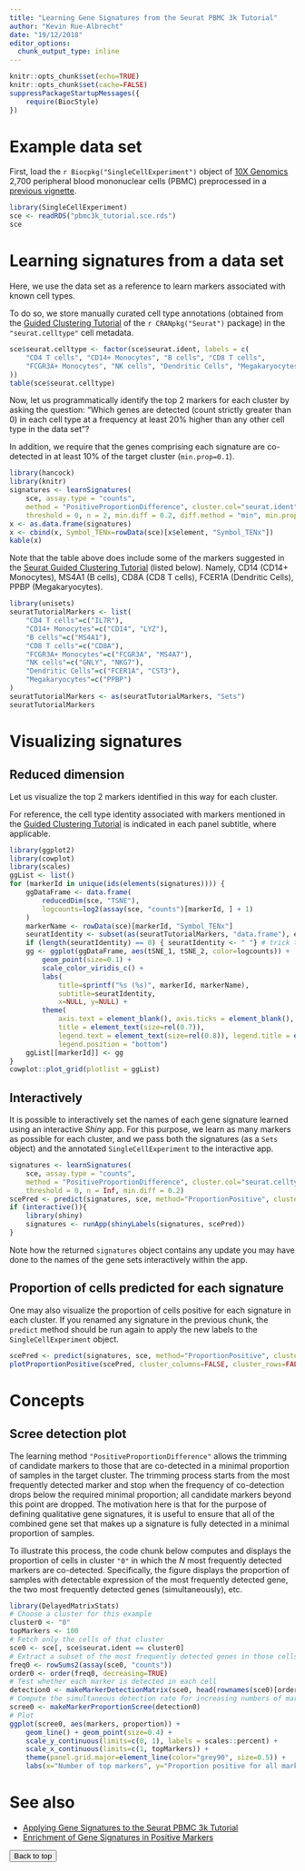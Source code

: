 ```yaml
---
title: "Learning Gene Signatures from the Seurat PBMC 3k Tutorial"
author: "Kevin Rue-Albrecht"
date: "19/12/2018"
editor_options: 
  chunk_output_type: inline
---
```


```r
knitr::opts_chunk$set(echo=TRUE)
knitr::opts_chunk$set(cache=FALSE)
suppressPackageStartupMessages({
    require(BiocStyle)
})
```

# Example data set

First, load the `r Biocpkg("SingleCellExperiment")` object of [10X Genomics](www.10xgenomics.com) 2,700 peripheral blood mononuclear cells (PBMC) preprocessed in a [previous vignette](0-Seurat_PBMC3k_tutorial_TENxPBMCData.html).

```r
library(SingleCellExperiment)
sce <- readRDS("pbmc3k_tutorial.sce.rds")
sce
```

# Learning signatures from a data set

Here, we use the data set as a reference to learn markers associated with known cell types.

To do so, we store manually curated cell type annotations (obtained from the [Guided Clustering Tutorial](https://satijalab.org/seurat/pbmc3k_tutorial_1_4.html) of the `r CRANpkg("Seurat")` package) in the `"seurat.celltype"` cell metadata.

```r
sce$seurat.celltype <- factor(sce$seurat.ident, labels = c(
    "CD4 T cells", "CD14+ Monocytes", "B cells", "CD8 T cells",
    "FCGR3A+ Monocytes", "NK cells", "Dendritic Cells", "Megakaryocytes"
))
table(sce$seurat.celltype)
```

Now, let us programmatically identify the top 2 markers for each cluster by asking the question:
"Which genes are detected (count strictly greater than 0) in each cell type at a frequency at least 20% higher than any other cell type in the data set"?

In addition, we require that the genes comprising each signature are co-detected in at least 10% of the target cluster (`min.prop=0.1`).

```r
library(hancock)
library(knitr)
signatures <- learnSignatures(
    sce, assay.type = "counts",
    method = "PositiveProportionDifference", cluster.col="seurat.ident",
    threshold = 0, n = 2, min.diff = 0.2, diff.method = "min", min.prop = 0.1)
x <- as.data.frame(signatures)
x <- cbind(x, Symbol_TENx=rowData(sce)[x$element, "Symbol_TENx"])
kable(x)
```

Note that the table above does include some of the markers suggested in the [Seurat Guided Clustering Tutorial](https://satijalab.org/seurat/pbmc3k_tutorial_1_4.html) (listed below).
Namely, CD14 (CD14+ Monocytes), MS4A1 (B cells), CD8A (CD8 T cells), FCER1A (Dendritic Cells), PPBP (Megakaryocytes).

```r
library(unisets)
seuratTutorialMarkers <- list(
    "CD4 T cells"=c("IL7R"),
    "CD14+ Monocytes"=c("CD14", "LYZ"),
    "B cells"=c("MS4A1"),
    "CD8 T cells"=c("CD8A"),
    "FCGR3A+ Monocytes"=c("FCGR3A", "MS4A7"),
    "NK cells"=c("GNLY", "NKG7"),
    "Dendritic Cells"=c("FCER1A", "CST3"),
    "Megakaryocytes"=c("PPBP")
)
seuratTutorialMarkers <- as(seuratTutorialMarkers, "Sets")
seuratTutorialMarkers
```

# Visualizing signatures

## Reduced dimension

Let us visualize the top 2 markers identified in this way for each cluster.

For reference, the cell type identity associated with markers mentioned in the [Guided Clustering Tutorial](https://satijalab.org/seurat/pbmc3k_tutorial_1_4.html) is indicated in each panel subtitle, where applicable. 

```r
library(ggplot2)
library(cowplot)
library(scales)
ggList <- list()
for (markerId in unique(ids(elements(signatures)))) {
    ggDataFrame <- data.frame(
        reducedDim(sce, "TSNE"),
        logcounts=log2(assay(sce, "counts")[markerId, ] + 1)
    )
    markerName <- rowData(sce)[markerId, "Symbol_TENx"]
    seuratIdentity <- subset(as(seuratTutorialMarkers, "data.frame"), element == markerName, "set", drop=TRUE)
    if (length(seuratIdentity) == 0) { seuratIdentity <- " "} # trick to make equal plot dimensions
    gg <- ggplot(ggDataFrame, aes(tSNE_1, tSNE_2, color=logcounts)) +
        geom_point(size=0.1) +
        scale_color_viridis_c() +
        labs(
            title=sprintf("%s (%s)", markerId, markerName),
            subtitle=seuratIdentity,
            x=NULL, y=NULL) +
        theme(
            axis.text = element_blank(), axis.ticks = element_blank(),
            title = element_text(size=rel(0.7)),
            legend.text = element_text(size=rel(0.8)), legend.title = element_text(size=rel(0.8)),
            legend.position = "bottom")
    ggList[[markerId]] <- gg
}
cowplot::plot_grid(plotlist = ggList)
```

## Interactively

It is possible to interactively set the names of each gene signature learned using an interactive _Shiny_ app.
For this purpose, we learn as many markers as possible for each cluster, and we pass both the signatures (as a `Sets` object) and the annotated `SingleCellExperiment` to the interactive app.

```r
signatures <- learnSignatures(
    sce, assay.type = "counts",
    method = "PositiveProportionDifference", cluster.col="seurat.celltype",
    threshold = 0, n = Inf, min.diff = 0.2)
scePred <- predict(signatures, sce, method="ProportionPositive", cluster.col="seurat.ident")
if (interactive()){
    library(shiny)
    signatures <- runApp(shinyLabels(signatures, scePred))
}
```

Note how the returned `signatures` object contains any update you may have done to the names of the gene sets interactively within the app.

## Proportion of cells predicted for each signature

One may also visualize the proportion of cells positive for each signature in each cluster.
If you renamed any signature in the previous chunk, the `predict` method should be run again to apply the new labels to the `SingleCellExperiment` object.

```r
scePred <- predict(signatures, sce, method="ProportionPositive", cluster.col="seurat.ident")
plotProportionPositive(scePred, cluster_columns=FALSE, cluster_rows=FALSE)
```

# Concepts

## Scree detection plot

The learning method `"PositiveProportionDifference"` allows the trimming of candidate markers to those that are co-detected in a minimal proportion of samples in the target cluster.
The trimming process starts from the most frequently detected marker and stop when the frequency of co-detection drops below the required minimal proportion; all candidate markers beyond this point are dropped.
The motivation here is that for the purpose of defining qualitative gene signatures, it is useful to ensure that all of the combined gene set that makes up a signature is fully detected in a minimal proportion of samples.

To illustrate this process, the code chunk below computes and displays the proportion of cells in cluster `"0"` in which the _N_ most frequently detected markers are co-detected.
Specifically, the figure displays the proportion of samples with detectable expression of the most frequently detected gene, the two most frequently detected genes (simultaneously), etc.

```r
library(DelayedMatrixStats)
# Choose a cluster for this example
cluster0 <- "0"
topMarkers <- 100
# Fetch only the cells of that cluster
sce0 <- sce[, sce$seurat.ident == cluster0]
# Extract a subset of the most frequently detected genes in those cells
freq0 <- rowSums2(assay(sce0, "counts"))
order0 <- order(freq0, decreasing=TRUE)
# Test whether each marker is detected in each cell
detection0 <- makeMarkerDetectionMatrix(sce0, head(rownames(sce0)[order0], topMarkers))
# Compute the simultaneous detection rate for increasing numbers of markers
scree0 <- makeMarkerProportionScree(detection0)
# Plot
ggplot(scree0, aes(markers, proportion)) +
    geom_line() + geom_point(size=0.4) +
    scale_y_continuous(limits=c(0, 1), labels = scales::percent) +
    scale_x_continuous(limits=c(1, topMarkers)) +
    theme(panel.grid.major=element_line(color="grey90", size=0.5)) +
    labs(x="Number of top markers", y="Proportion positive for all markers")
```

# See also

- [Applying Gene Signatures to the Seurat PBMC 3k Tutorial](1-proportion_signature.html)
- [Enrichment of Gene Signatures in Positive Markers](3-pairedTTests.html)

<button onclick="topFunction()" id="myBtn" title="Go to top">Back to top</button>
